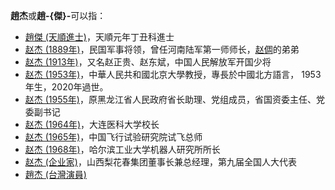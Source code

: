 '''趙杰'''或'''趙-{傑}-'''可以指：
* [[趙傑_(天順進士)|趙傑 (天順進士)]]，天順元年丁丑科進士
* [[赵杰_(1889年)|赵杰 (1889年)]]，民国军事将领，曾任河南陆军第一师师长，[[赵倜|赵倜]]的弟弟
* [[赵杰_(1913年)|赵杰 (1913年)]]，又名赵正贵、赵东斌，中国人民解放军开国少将
* [[赵杰_(1953年)|赵杰 (1953年)]]，中華人民共和國北京大學教授，專長於中國北方語言， 1953年生，2020年過世。
* [[赵杰_(1955年)|赵杰 (1955年)]]，原黑龙江省人民政府省长助理、党组成员，省国资委主任、党委副书记
* [[赵杰_(1964年)|赵杰 (1964年)]]，大连医科大学校长
* [[赵杰_(1965年)|赵杰 (1965年)]]，中国飞行试验研究院试飞总师
* [[赵杰_(1968年)|赵杰 (1968年)]]，哈尔滨工业大学机器人研究所所长
* [[赵杰_(企业家)|赵杰 (企业家)]]，山西梨花春集团董事长兼总经理，第九届全国人大代表
* [[趙杰_(台灣演員)|趙杰 (台灣演員)]]

{{Disambiguation|J杰|Cat=二字赵姓人名消歧义}}
